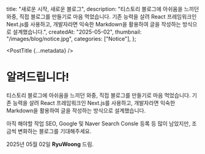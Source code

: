 
  title: "새로운 시작, 새로운 블로그",
  description:
    "티스토리 블로그에 아쉬움을 느끼던 와중, 직접 블로그를 만들기로 마음 먹었습니다. 기존 능력을 살려 React 프레임워크인 Next.js를 사용하고, 개발자라면 익숙한 Markdown을 활용하여 글을 작성하는 방식으로 설계했습니다.",
  createdAt: "2025-05-02",
  thumbnail: "/images/blog/notice.jpg",
  categories: ["Notice"],
};

<PostTitle {...metadata} />

# 알려드립니다!

티스토리 블로그에 아쉬움을 느끼던 와중, 직접 블로그를 만들기로 마음 먹었습니다.
기존 능력을 살려 React 프레임워크인 Next.js를 사용하고,
개발자라면 익숙한 Markdown을 활용하여 글을 작성하는 방식으로 설계했습니다.

아직 해야할 작업 SEO, Google 및 Naver Search Consle 등록 등 많이 남았지만,
조금씩 변화하는 블로그를 기대해주세요.

2025년 05월 02일 **RyuWoong** 드림.
